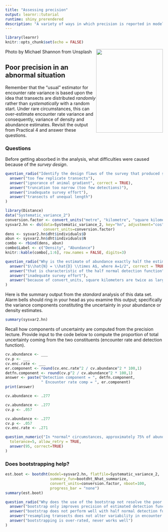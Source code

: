 ```yaml
---
title: "Assessing precision"
output: learnr::tutorial
runtime: shiny_prerendered
description: "A variety of ways in which precision is reported in model output. Danger signs when precision is a problem."
---
```


```r
library(learnr)
knitr::opts_chunk$set(echo = FALSE)
```


<img src=https://images.unsplash.com/photo-1519599189038-58e6fc7a060d?ixlib=rb-4.0.3&ixid=MnwxMjA3fDB8MHxwaG90by1wYWdlfHx8fGVufDB8fHx8&auto=format&fit=crop&w=928&q=80 width=213 height=267 style="float:right">

<p style="text-align:right font-size:70%">Photo by Michael Shannon from Unsplash</p>

## Poor precision in an abnormal situation

Remember that the "usual" estimator for encounter rate variance is based upon the idea that transects are distributed *randomly* rather than *systematically* with a random start. Under rare circumstances, this can over-estimate encounter rate variance and consequently, variance of density and abundance estimates.  Revisit the output from Practical 4 and answer these questions.


### Questions

Before getting absorbed in the analysis, what difficulties were caused because of the *survey design*.

```r
question_radio("Identify the design flaws of the survey that produced such poor precision",
  answer("too few replicate transects"),
  answer("ignorance of animal gradient", correct = TRUE),
  answer("truncation too narrow (too few detections)"),
  answer("inadequate survey effort"),
  answer("transects of unequal length")
)
```


```r
library(Distance)
data("Systematic_variance_2")
conversion.factor <- convert_units("metre", "kilometre", "square kilometre")
sysvar2.hn <- ds(data=Systematic_variance_2, key="hn", adjustment="cos",
                 convert_units=conversion.factor)
dens <- sysvar2.hn$dht$individuals$D
abun <- sysvar2.hn$dht$individuals$N
combo <- rbind(dens, abun)
combo$Label <- c("Density", "Abundance")
knitr::kable(combo[,1:6], row.names = FALSE, digits=3)
```


```r
question_radio("Why is the estimate of abundance exactly half the estimate of density in this analysis?",
  answer("$\\hat{N} = \\hat{D} \\times A$, where A=1/2", correct = TRUE),
  answer("that is characteristic of the half normal detection function"),
  answer("inadequate survey effort"),
  answer("because of convert_units, square kilometers are twice as large as kilometers")
)
```

Here is the summary output from the *standard* analysis of this data set. Alarm bells should ring in your head as you examine this output; specifically the variance components constituting the uncertainty in your abundance or density estimates. 

```r
summary(sysvar2.hn)
```

Recall how components of uncertainty are computed from the precision lecture. Provide input to the code below to compute the proportion of total uncertainty coming from the two constituents (encounter rate and detection function).

```r
cv.abundance <- ___
cv.p <- ___
cv.enc.rate <- ___
er.component <- round(cv.enc.rate^2 / cv.abundance^2 * 100,1)
detfn.component <- round(cv.p^2 / cv.abundance^2 * 100,1)
answer <- paste("Detection component = ", detfn.component,
                " Encounter rate comp = ", er.component)
print(answer)
```

```r
cv.abundance <- .277
```

```r
cv.abundance <- .277
cv.p <- .057
```

```r
cv.abundance <- .277
cv.p <- .057
cv.enc.rate <- .271
```

```r
question_numeric("In *normal* circumstances, approximately 75% of abundance estimate uncertainty in line transects comes from encounter rate variance. What percentage of uncertainty here comes from encounter rate uncertainty?",
  tolerance=5, allow_retry = TRUE, 
  answer(95, correct=TRUE)
)

```


### Does bootstrapping help?

```r
est.boot <- bootdht(model=sysvar2.hn, flatfile=Systematic_variance_2,
                    summary_fun=bootdht_Nhat_summarize, 
                    convert_units=conversion.factor, nboot=100,
                    progress_bar = "none")
summary(est.boot)
```


```r
question_radio("Why does the use of the bootstrap not resolve the poor precision problem? ",
  answer("bootstrap only improves precision of estimated detection function"),
  answer("bootstrap does not perform well with half normal detection function"),
  answer("resampling transects does not alter variability in encounter rate between transects", correct = TRUE),
  answer("bootstrapping is over-rated, never works well")
)
```


